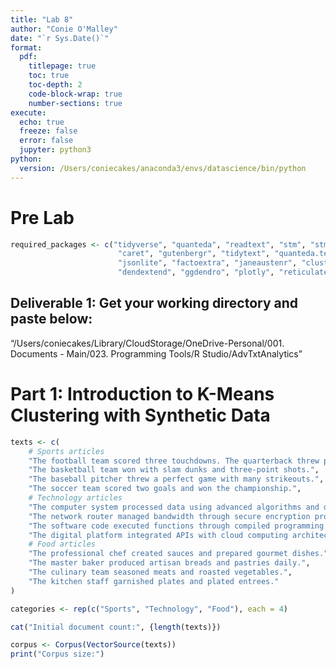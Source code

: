 ```yaml
---
title: "Lab 8"
author: "Conie O'Malley"
date: "`r Sys.Date()`"
format: 
  pdf: 
    titlepage: true
    toc: true
    toc-depth: 2
    code-block-wrap: true
    number-sections: true
execute:
  echo: true
  freeze: false
  error: false
  jupyter: python3
python:
  version: /Users/coniecakes/anaconda3/envs/datascience/bin/python
---
```


# Pre Lab
```r

required_packages <- c("tidyverse", "quanteda", "readtext", "stm", "stminsights", "wordcloud", "gsl", "topicmodels", 
                        "caret", "gutenbergr", "tidytext", "quanteda.textmodels", "tm", "igraph", "ggraph", "widyr", 
                        "jsonlite", "factoextra", "janeaustenr", "cluster", "SnowballC", "proxy", "stringr", "textclean",
                        "dendextend", "ggdendro", "plotly", "reticulate")

```

## Deliverable 1: Get your working directory and paste below:

"/Users/coniecakes/Library/CloudStorage/OneDrive-Personal/001. Documents - Main/023. Programming Tools/R Studio/AdvTxtAnalytics"

# Part 1: Introduction to K-Means Clustering with Synthetic Data

```r

texts <- c(
    # Sports articles
    "The football team scored three touchdowns. The quarterback threw perfect passes.",
    "The basketball team won with slam dunks and three-point shots.",
    "The baseball pitcher threw a perfect game with many strikeouts.",
    "The soccer team scored two goals and won the championship.",
    # Technology articles
    "The computer system processed data using advanced algorithms and databases.",
    "The network router managed bandwidth through secure encryption protocols.",
    "The software code executed functions through compiled programming syntax.",
    "The digital platform integrated APIs with cloud computing architecture.",
    # Food articles
    "The professional chef created sauces and prepared gourmet dishes.",
    "The master baker produced artisan breads and pastries daily.",
    "The culinary team seasoned meats and roasted vegetables.",
    "The kitchen staff garnished plates and plated entrees."
)

categories <- rep(c("Sports", "Technology", "Food"), each = 4)

cat("Initial document count:", {length(texts)})

corpus <- Corpus(VectorSource(texts))
print("Corpus size:")

```